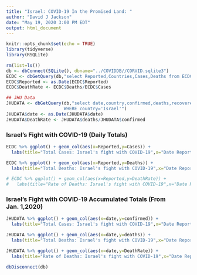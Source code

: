 ---
title: "Israel: COVID-19 In the Promised Land: "
author: "David J Jackson"
date: "May 19, 2020 3:00 PM EDT"
output: html_document
---

```{r setup, include=FALSE}
knitr::opts_chunk$set(echo = TRUE)
library(tidyverse)
library(RSQLite)
```
```{r,echo=FALSE}
rm(list=ls())
db <- dbConnect(SQLite(), dbname="../COVIDDB//CORVID.sqlite3")
ECDC <- dbGetQuery(db,"select Reported,Countries,Cases,Deaths from ECDC")
ECDC$Reported <- as.Date(ECDC$Reported)
ECDC$DeathRate <- ECDC$Deaths/ECDC$Cases

## JHU Data
JHUDATA <- dbGetQuery(db,"select date,country,confirmed,deaths,recovered from JHUDATA
                      WHERE country='Israel'")
JHUDATA$date <- as.Date(JHUDATA$date)
JHUDATA$DeathRate <- JHUDATA$deaths/JHUDATA$confirmed


```

### Israel's Fight with COVID-19 (Daily Totals)

```{r,echo=FALSE}
ECDC %>% ggplot() + geom_col(aes(x=Reported,y=Cases)) +
  labs(title="Total Cases: Israel's fight with COVID-19",x="Date Reported",y="Total Cases Reported")

ECDC %>% ggplot() + geom_col(aes(x=Reported,y=Deaths)) +
  labs(title="Total Deaths: Israel's fight with COVID-19",x="Date Reported",y="Total Deaths Reported")

# ECDC %>% ggplot() + geom_col(aes(x=Reported,y=DeathRate)) +
#   labs(title="Rate of Deaths: Israel's fight with COVID-19",x="Date Reported",y="Death RAte (%)")
```

### Israel's Fight with COVID-19 Accumulated Totals (From Jan. 1,2020)

```{r,echo=FALSE}
JHUDATA %>% ggplot() + geom_col(aes(x=date,y=confirmed)) +
  labs(title="Total Cases: Israel's fight with COVID-19",x="Date Reported",y="Total Cases To Date")

JHUDATA %>% ggplot() + geom_col(aes(x=date,y=deaths)) +
  labs(title="Total Deaths: Israel's fight with COVID-19",x="Date Reported",y="Total  Deaths To Date")

JHUDATA %>% ggplot() + geom_col(aes(x=date,y=DeathRate)) +
  labs(title="Rate of Deaths: Israel's fight with COVID-19",x="Date Reported",y="Death RAte (%)")
```
```{r}
dbDisconnect(db)
```

